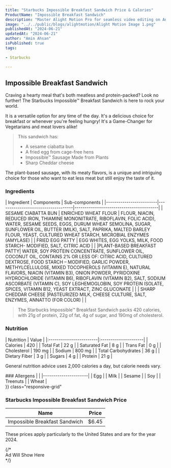 ```yaml
---
title: "Starbucks Impossible Breakfast Sandwich Price & Calories"
ProductName: "Impossible Breakfast Sandwich" 
description: "Master Alight Motion Pro for seamless video editing on Android, iOS, and Tablets with our ultimate guide, unlocking advanced features and elevating your skills in 2024!"
image: "../../public/blogs/alightmotion/Alight Motion Image 1.png"
publishedAt: "2024-06-21"
updatedAt: "2024-06-21"
author: "Amin Ahsan"
isPublished: true
tags:
 
- Starbucks
      
---
```


 
## Impossible Breakfast Sandwich 
  
Craving a hearty meal that's both meatless and protein-packed? Look no further! The Starbucks Impossible™ Breakfast Sandwich is here to rock your world.

It is a versatile option for any time of the day. It's a delicious choice for breakfast or whenever you're feeling hungry! It's a Game-Changer for Vegetarians and meat lovers alike!

> This sandwich has:
> - A sesame ciabatta bun
> - A fried egg from cage-free hens
> - Impossible™ Sausage Made from Plants
> - Sharp Cheddar cheese

The plant-based sausage, with its meaty flavors, is a unique and intriguing choice for those who want to eat less meat but still enjoy the taste of it.
 
### Ingredients
<div style={{ overflowX: "scroll", fontSize: "12px" }}>
| Ingredient              | Components                         | Sub-components                          |
|-------------------------|------------------------------------|-----------------------------------------|
| SESAME CIABATTA BUN     | ENRICHED WHEAT FLOUR               | FLOUR, NIACIN, REDUCED IRON, THIAMINE MONONITRATE, RIBOFLAVIN, FOLIC ACID), WATER, SESAME SEEDS, EGGS, DURUM WHEAT SEMOLINA, SUGAR, SUNFLOWER OIL, BUTTER (MILK), SALT, PAPRIKA, MALTED BARLEY FLOUR, YEAST, CULTURED WHEAT STARCH, MICROBIAL ENZYMES (AMYLASE)                                   |
| FRIED EGG PATTY         | EGG WHITES, EGG YOLKS, MILK, FOOD STARCH- MODIFIED, SALT, CITRIC ACID               |                          |
|PLANT-BASED BREAKFAST PATTY| WATER, SOY PROTEIN CONCENTRATE, SUNFLOWER OIL, COCONUT OIL, CONTAINS 2% OR LESS OF: CITRIC ACID, CULTURED DEXTROSE, FOOD STARCH – MODIFIED, GARLIC POWDER, METHYLCELLULOSE, MIXED TOCOPHEROLS (VITAMIN E), NATURAL FLAVORS, NIACIN (VITAMIN B3), ONION POWDER, PYRIDOXINE HYDROCHLORIDE (VITAMIN B6), RIBOFLAVIN (VITAMIN B2), SALT, SODIUM ASCORBATE (VITAMIN C), SOY LEGHEMOGLOBIN, SOY PROTEIN ISOLATE, SPICES, VITAMIN B12, YEAST EXTRACT, ZINC GLUCONATE                                  |                          |
| SHARP CHEDDAR CHEESE    |PASTEURIZED MILK, CHEESE CULTURE, SALT, ENZYMES, ANNATTO (FOR COLOR)                       |                          |
</div>

> The Starbucks Impossible™ Breakfast Sandwich packs 420 calories, with 21g of protein, 22g of fat, 4g of sugar, and 190mg of cholesterol.

### Nutrition
<div style={{ overflowX: 'scroll', width:'330px', fontSize: "15px"  }}>
    | Nutrition               | Value                |  
    |:------------------------|:---------------------|
    | Calories                | 420                  |
    | Total Fat               | 22 g                 |
    | Saturated Fat           | 8 g                  |
    | Trans Fat               | 0 g                  |
    | Cholesterol             | 190 mg               |
    | Sodium                  | 800 mg               |
    | Total Carbohydrates     | 36 g                 |
    | Dietary Fiber           | 3 g                  |
    | Sugars                  | 4 g                  |
    | Protein                 | 21 g                 |
</div>

General nutrition advice uses 2,000 calories a day, but calorie needs vary.

<div style={{ overflowX: 'scroll', width:'330px', fontSize: "12px"  }}>
### Allergens
|                      |
|----------------------|
| Egg                  |
| Milk                 |
| Sesame               |
| Soy                  |
| Treenuts             |
| Wheat                |
</div>

<div
  style={{
    backgroundColor: "#cee3de",
    borderLeft: "3px solid #0c7556",
    padding: "30px",
    display: "grid",
        height: "fit-content",

  }}
  class="responsive-grid"
>
  <div >
    <h3>Starbucks Impossible Breakfast Sandwich Price</h3>
    <table
      style={{
        backgroundColor: "white",
        width: "100%",
        padding: "50px",
        borderCollapse: "collapse",
        borderRadius: "13px",
      }}
    >
      <thead>
        <tr>
          <th style={{ padding: "8px 24px", textAlign: "left" }}>Name</th>
          <th style={{ padding: "8px 24px", textAlign: "left" }}>Price</th>
        </tr>
      </thead>
      <tbody>
        <tr>
          <td style={{ padding: "8px 24px", textAlign: "left" }}>Impossible Breakfast Sandwich</td>
          <td style={{ padding: "8px 24px", textAlign: "left" }}>$6.45</td>
        </tr>
      </tbody>
    </table>
    <p>
      These prices apply particularly to the United States and are for the year
      2024.
    </p>
  </div>
  {/* <div>Ad Will Show Here</div> */}
  <div></div>
</div>
